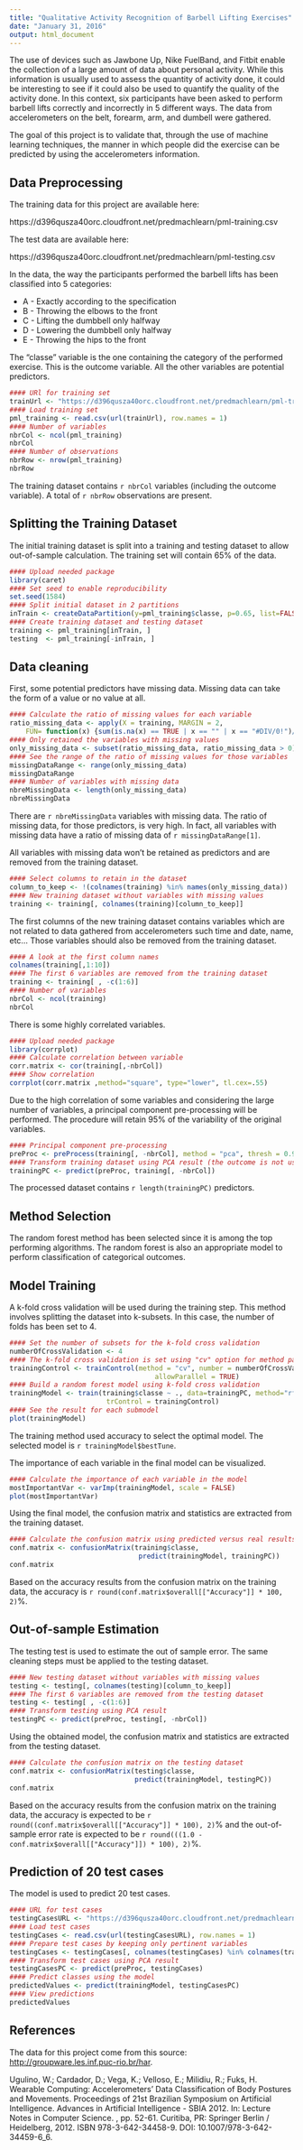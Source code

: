 ```yaml
---
title: "Qualitative Activity Recognition of Barbell Lifting Exercises"
date: "January 31, 2016"
output: html_document
---
```


The use of devices such as Jawbone Up, Nike FuelBand, and Fitbit enable the 
collection of a large amount of data about personal activity. While this 
information is usually used to assess the quantity of activity done, it could 
be interesting to see if it could also be used to quantify the quality of the 
activity done. In this context, six participants have been asked to perform 
barbell lifts correctly and incorrectly in 5 different ways. The data from 
accelerometers on the belt, forearm, arm, and dumbell were gathered.

The goal of this project is to validate that, through the use of machine 
learning techniques, the manner in which people did the exercise can be 
predicted by using the accelerometers information.


## Data Preprocessing

The training data for this project are available here:

https://d396qusza40orc.cloudfront.net/predmachlearn/pml-training.csv

The test data are available here:

https://d396qusza40orc.cloudfront.net/predmachlearn/pml-testing.csv

In the data, the way the participants performed the barbell lifts has been 
classified into 5 categories:

* A - Exactly according to the specification
* B - Throwing the elbows to the front
* C - Lifting the dumbbell only halfway
* D - Lowering the dumbbell only halfway
* E - Throwing the hips to the front

The "classe" variable is the one containing the category of the performed 
exercise. This is the outcome variable. All the other variables are 
potential predictors.

```r
#### URl for training set
trainUrl <- "https://d396qusza40orc.cloudfront.net/predmachlearn/pml-training.csv"
#### Load training set
pml_training <- read.csv(url(trainUrl), row.names = 1)
#### Number of variables
nbrCol <- ncol(pml_training)
nbrCol
#### Number of observations
nbrRow <- nrow(pml_training)
nbrRow

```

The training dataset contains `r nbrCol` variables (including the 
outcome variable). A total of `r nbrRow` observations are present.

## Splitting the Training Dataset

The initial training dataset is split into a training and testing dataset to
allow out-of-sample calculation. The training set will contain 65% of
the data.

```r
#### Upload needed package
library(caret)
#### Set seed to enable reproducibility
set.seed(1584)
#### Split initial dataset in 2 partitions
inTrain <- createDataPartition(y=pml_training$classe, p=0.65, list=FALSE)
#### Create training dataset and testing dataset
training <- pml_training[inTrain, ]
testing  <- pml_training[-inTrain, ]
```


## Data cleaning

First, some potential predictors have missing data. Missing data can take the 
form of a \code{NA} value or no value at all.

```r
#### Calculate the ratio of missing values for each variable 
ratio_missing_data <- apply(X = training, MARGIN = 2, 
    FUN= function(x) {sum(is.na(x) == TRUE | x == "" | x == "#DIV/0!")/sum(length(x))})
#### Only retained the variables with missing values
only_missing_data <- subset(ratio_missing_data, ratio_missing_data > 0)
#### See the range of the ratio of missing values for those variables
missingDataRange <- range(only_missing_data)
missingDataRange
#### Number of variables with missing data
nbreMissingData <- length(only_missing_data)
nbreMissingData
```

There are `r nbreMissingData` variables with missing data. The ratio of missing 
data, for those predictors, is very high. In fact, all 
variables with missing data have a ratio of missing data 
of `r missingDataRange[1]`. 

All variables with missing data won't be retained as predictors and are removed 
from the training dataset.

```r
#### Select columns to retain in the dataset
column_to_keep <- !(colnames(training) %in% names(only_missing_data))
#### New training dataset without variables with missing values
training <- training[, colnames(training)[column_to_keep]]
```

The first columns of the new training dataset contains variables which are not
related to data gathered from accelerometers such time and date, name, etc... 
Those variables should also be removed from the training dataset.

```r
#### A look at the first column names
colnames(training[,1:10])
#### The first 6 variables are removed from the training dataset
training <- training[ , -c(1:6)]
#### Number of variables
nbrCol <- ncol(training)
nbrCol
```

There is some highly correlated variables.

```r
#### Upload needed package
library(corrplot)
#### Calculate correlation between variable
corr.matrix <- cor(training[,-nbrCol])
#### Show correlation
corrplot(corr.matrix ,method="square", type="lower", tl.cex=.55)
```

Due to the high correlation of some variables and considering the large
number of variables, a principal component pre-processing will be performed. 
The procedure will retain 95% of the variability of the original variables.

```r
#### Principal component pre-processing
preProc <- preProcess(training[, -nbrCol], method = "pca", thresh = 0.95)
#### Transform training dataset using PCA result (the outcome is not used)
trainingPC <- predict(preProc, training[, -nbrCol])
```

The processed dataset contains `r length(trainingPC)` predictors.


## Method Selection

The random forest method has been selected since it is among the top performing 
algorithms. The random forest is also an appropriate model to perform 
classification of categorical outcomes.

## Model Training

A k-fold cross validation will be used during the training step. This method 
involves splitting the dataset into k-subsets. In this case, the number of 
folds has been set to 4. 

```r
#### Set the number of subsets for the k-fold cross validation
numberOfCrossValidation <- 4
#### The k-fold cross validation is set using "cv" option for method parameter
trainingControl <- trainControl(method = "cv", number = numberOfCrossValidation, 
                                    allowParallel = TRUE)
#### Build a random forest model using k-fold cross validation
trainingModel <- train(training$classe ~ ., data=trainingPC, method="rf", 
                        trControl = trainingControl)
#### See the result for each submodel
plot(trainingModel)
```

The training method used accuracy to select the optimal model.
The selected model is `r trainingModel$bestTune`.

The importance of each variable in the final model can be visualized.

```r
#### Calculate the importance of each variable in the model
mostImportantVar <- varImp(trainingModel, scale = FALSE)
plot(mostImportantVar)
```

Using the final model, the confusion matrix and statistics are extracted 
from the training dataset. 

```r
#### Calculate the confusion matrix using predicted versus real results
conf.matrix <- confusionMatrix(training$classe, 
                                predict(trainingModel, trainingPC))
conf.matrix
```

Based on the accuracy results from the confusion matrix on the training data, 
the accuracy is `r round(conf.matrix$overall[["Accuracy"]] * 100, 2)`%.


## Out-of-sample Estimation

The testing test is used to estimate the out of sample error. The same 
cleaning steps must be applied to the testing dataset.

```r

#### New testing dataset without variables with missing values
testing <- testing[, colnames(testing)[column_to_keep]]
#### The first 6 variables are removed from the testing dataset
testing <- testing[ , -c(1:6)]
#### Transform testing using PCA result
testingPC <- predict(preProc, testing[, -nbrCol])
```

Using the obtained model, the confusion matrix and statistics are extracted 
from the testing dataset. 

```r
#### Calculate the confusion matrix on the testing dataset
conf.matrix <- confusionMatrix(testing$classe, 
                               predict(trainingModel, testingPC))
conf.matrix
```

Based on the accuracy results from the confusion matrix on the training data, 
the accuracy is expected to be 
`r round((conf.matrix$overall[["Accuracy"]] * 100), 2)`% and
the out-of-sample error rate is expected to be 
`r round(((1.0 - conf.matrix$overall[["Accuracy"]]) * 100), 2)`%.


## Prediction of 20 test cases

The model is used to predict 20 test cases.

```r
#### URL for test cases
testingCasesURL <- "https://d396qusza40orc.cloudfront.net/predmachlearn/pml-testing.csv"
#### Load test cases
testingCases <- read.csv(url(testingCasesURL), row.names = 1)
#### Prepare test cases by keeping only pertinent variables
testingCases <- testingCases[, colnames(testingCases) %in% colnames(training)]
#### Transform test cases using PCA result
testingCasesPC <- predict(preProc, testingCases)
#### Predict classes using the model
predictedValues <- predict(trainingModel, testingCasesPC)
#### View predictions
predictedValues
```



## References

The data for this project come from this 
source: <http://groupware.les.inf.puc-rio.br/har>.

Ugulino, W.; Cardador, D.; Vega, K.; Velloso, E.; Milidiu, R.; Fuks, 
H. Wearable Computing: Accelerometers' Data Classification of Body 
Postures and Movements. Proceedings of 21st Brazilian Symposium on 
Artificial Intelligence. Advances in Artificial Intelligence - SBIA 2012. 
In: Lecture Notes in Computer Science. , pp. 52-61. Curitiba, PR: Springer 
Berlin / Heidelberg, 2012. ISBN 978-3-642-34458-9. 
DOI: 10.1007/978-3-642-34459-6_6.

